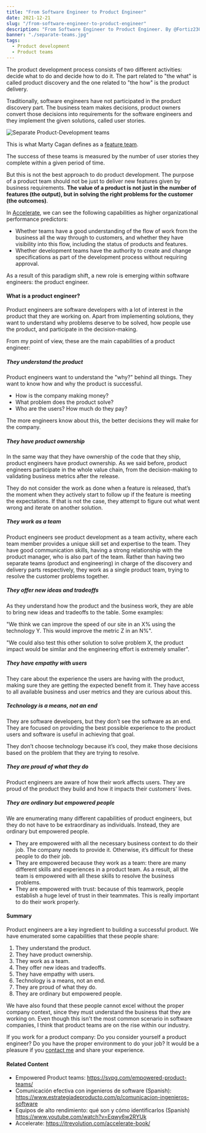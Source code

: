 ```yaml
---
title: "From Software Engineer to Product Engineer"
date: 2021-12-21
slug: "/from-software-engineer-to-product-engineer"
description: "From Software Engineer to Product Engineer. By @Fortiz2305"
banner: "./separate-teams.jpg"
tags:
  - Product development
  - Product teams
---
```


The product development process consists of two different activities: decide what to do and decide how to do it. The part related to "the what" is called product discovery and the one related to "the how" is the product delivery.

Traditionally, software engineers have not participated in the product discovery part. The business team makes decisions, product owners convert those decisions into requirements for the software engineers and they implement the given solutions, called user stories.

![Separate Product-Development teams](./separate-teams.jpg)

This is what Marty Cagan defines as a [feature team](https://svpg.com/product-vs-feature-teams/).

The success of these teams is measured by the number of user stories they complete within a given period of time.

But this is not the best approach to do product development. The purpose of a product team should not be just to deliver new features given by business requirements. **The value of a product is not just in the number of features (the output), but in solving the right problems for the customer (the outcomes)**.

In [Accelerate](https://itrevolution.com/accelerate-book/), we can see the following capabilities as higher organizational performance predictors:

* Whether teams have a good understanding of the flow of work from the business all the way through to customers, and whether they have visibility into this flow, including the status of products and features.
* Whether development teams have the authority to create and change specifications as part of the development process without requiring approval.

As a result of this paradigm shift, a new role is emerging within software engineers: the product engineer.

#### What is a product engineer?

Product engineers are software developers with a lot of interest in the product that they are working on. Apart from implementing solutions, they want to understand why problems deserve to be solved, how people use the product, and participate in the decision-making.

From my point of view, these are the main capabilities of a product engineer:

##### They understand the product

Product engineers want to understand the "why?" behind all things. They want to know how and why the product is successful.

* How is the company making money?
* What problem does the product solve?
* Who are the users? How much do they pay?

The more engineers know about this, the better decisions they will make for the company.

##### They have product ownership

In the same way that they have ownership of the code that they ship, product engineers have product ownership. As we said before, product engineers participate in the whole value chain, from the decision-making to validating business metrics after the release.

They do not consider the work as done when a feature is released, that’s the moment when they actively start to follow up if the feature is meeting the expectations. If that is not the case, they attempt to figure out what went wrong and iterate on another solution.

##### They work as a team

Product engineers see product development as a team activity, where each team member provides a unique skill set and expertise to the team. They have good communication skills, having a strong relationship with the product manager, who is also part of the team.
Rather than having two separate teams (product and engineering) in charge of the discovery and delivery parts respectively, they work as a single product team, trying to resolve the customer problems together.

##### They offer new ideas and tradeoffs

As they understand how the product and the business work, they are able to bring new ideas and tradeoffs to the table. Some examples:

"We think we can improve the speed of our site in an X% using the technology Y. This would improve the metric Z in an N%".

"We could also test this other solution to solve problem X, the product impact would be similar and the engineering effort is extremely smaller".

##### They have empathy with users

They care about the experience the users are having with the product, making sure they are getting the expected benefit from it. They have access to all available business and user metrics and they are curious about this.

##### Technology is a means, not an end

They are software developers, but they don’t see the software as an end. They are focused on providing the best possible experience to the product users and software is useful in achieving that goal.

They don’t choose technology because it’s cool, they make those decisions based on the problem that they are trying to resolve.

##### They are proud of what they do

Product engineers are aware of how their work affects users. They are proud of the product they build and how it impacts their customers' lives.

##### They are ordinary but empowered people

We are enumerating many different capabilities of product engineers, but they do not have to be extraordinary as individuals. Instead, they are ordinary but empowered people.

* They are empowered with all the necessary business context to do their job. The company needs to provide it. Otherwise, it’s difficult for these people to do their job.
* They are empowered because they work as a team: there are many different skills and experiences in a product team. As a result, all the team is empowered with all these skills to resolve the business problems.
* They are empowered with trust: because of this teamwork, people establish a huge level of trust in their teammates. This is really important to do their work properly.

#### Summary

Product engineers are a key ingredient to building a successful product. We have enumerated some capabilities that these people share:

1. They understand the product.
2. They have product ownership.
3. They work as a team.
4. They offer new ideas and tradeoffs.
5. They have empathy with users.
6. Technology is a means, not an end.
7. They are proud of what they do.
8. They are ordinary but empowered people.

We have also found that these people cannot excel without the proper company context, since they must understand the business that they are working on. Even though this isn't the most common scenario in software companies, I think that product teams are on the rise within our industry.

If you work for a product company: Do you consider yourself a product engineer? Do you have the proper environment to do your job? It would be a pleasure if you [contact me](mailto:fortizabril@gmail.com) and share your experience.

#### Related Content

* Empowered Product teams: https://svpg.com/empowered-product-teams/
* Comunicación efectiva con ingenieros de software (Spanish): https://www.estrategiadeproducto.com/p/comunicacion-ingenieros-software
* Equipos de alto rendimiento: qué son y cómo identificarlos (Spanish) https://www.youtube.com/watch?v=Eqwy6w2RYUk
* Accelerate: https://itrevolution.com/accelerate-book/
